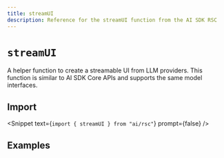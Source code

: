 ```yaml
---
title: streamUI
description: Reference for the streamUI function from the AI SDK RSC
---
```


# `streamUI`

A helper function to create a streamable UI from LLM providers. This function is similar to AI SDK Core APIs and supports the same model interfaces.

## Import

<Snippet text={`import { streamUI } from "ai/rsc"`} prompt={false} />

<ReferenceTable packageName="rsc" functionName="streamUI" />

## Examples

<ExamplesList packageName="rsc" functionName="streamUI" />
